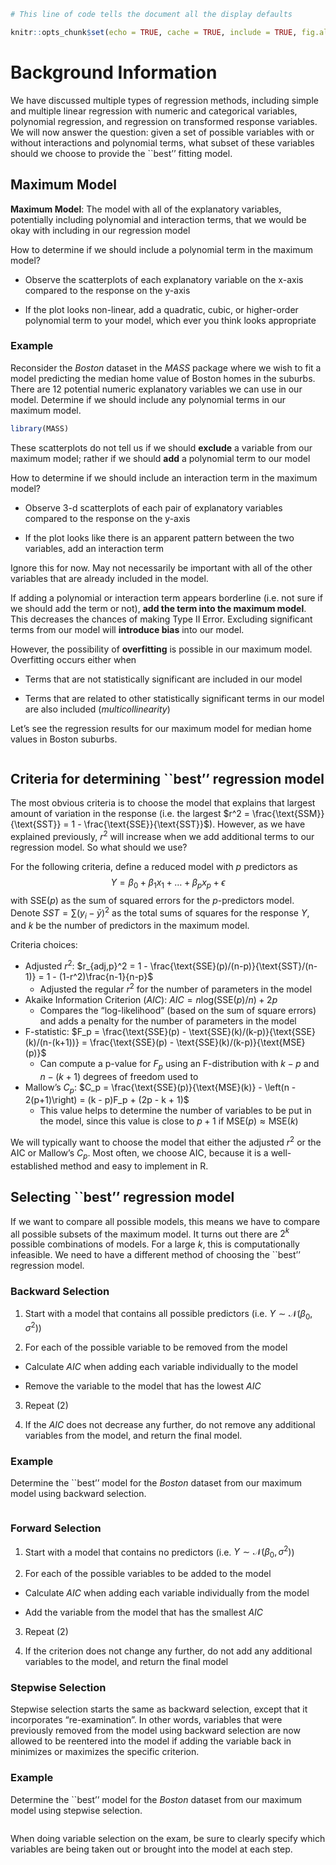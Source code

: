 

```{r setup, echo=FALSE,include = TRUE}
# This line of code tells the document all the display defaults

knitr::opts_chunk$set(echo = TRUE, cache = TRUE, include = TRUE, fig.align="center",warnings = FALSE,fig.width = 5,fig.height=3)
```

# Background Information

We have discussed multiple types of regression methods, including simple and multiple linear regression with numeric and categorical variables, polynomial regression, and regression on transformed response variables.  We will now answer the question: given a set of possible variables with or without interactions and polynomial terms, what subset of these variables should we choose to provide the ``best'' fitting model.

## Maximum Model

**Maximum Model**: The model with all of the explanatory variables, potentially including polynomial and interaction terms, that we would be okay with including in our regression model

How to determine if we should include a polynomial term in the maximum model?

- Observe the scatterplots of each explanatory variable on the x-axis compared to the response on the y-axis

- If the plot looks non-linear, add a quadratic, cubic, or higher-order polynomial term to your model, which ever you think looks appropriate

### Example

Reconsider the *Boston* dataset in the *MASS* package where we wish to fit a model predicting the median home value of Boston homes in the suburbs.  There are 12 potential numeric explanatory variables we can use in our model.  Determine if we should include any polynomial terms in our maximum model.
 
```{r}
library(MASS)
```

These scatterplots do not tell us if we should **exclude** a variable from our maximum model; rather if we should **add** a polynomial term to our model

How to determine if we should include an interaction term in the maximum model?

- Observe 3-d scatterplots of each pair of explanatory variables compared to the response on the y-axis

- If the plot looks like there is an apparent pattern between the two variables, add an interaction term

Ignore this for now.  May not necessarily be important with all of the other variables that are already included in the model.

\begin{framed}
\textbf{Type I Error}: Including a predictor in our linear model that is truly non-signficant 

\textbf{Type II Error}: Excluding a predictor in our linear model that is truly signficant 
\end{framed}

If adding a polynomial or interaction term appears borderline (i.e. not sure if we should add the term or not), **add the term into the maximum model**.  This decreases the chances of making Type II Error.  Excluding significant terms from our model will **introduce bias** into our model. 

However, the possibility of **overfitting** is possible in our maximum model.  Overfitting occurs either when 

- Terms that are not statistically significant are included in our model

- Terms that are related to other statistically significant terms in our model are also included (*multicollinearity*)

Let's see the regression results for our maximum model for median home values in Boston suburbs.

```{r}
```

## Criteria for determining ``best'' regression model

The most obvious criteria is to choose the model that explains that largest amount of variation in the response (i.e. the largest $r^2 = \frac{\text{SSM}}{\text{SST}} = 1 - \frac{\text{SSE}}{\text{SST}}$).  However, as we have explained previously, $r^2$ will \text{always} increase when we add additional terms to our regression model.  So what should we use?

For the following criteria, define a reduced model with $p$ predictors as $$Y = \beta_0 + \beta_1 x_1 + \dots + \beta_p x_p + \epsilon$$ with $\text{SSE}(p)$ as the sum of squared errors for the $p$-predictors model.  Denote $SST = \sum (y_i - \bar{y})^2$ as the total sums of squares for the response $Y$, and $k$ be the number of predictors in the maximum model.

Criteria choices:

- Adjusted $r^2$: $r_{adj,p}^2 = 1 - \frac{\text{SSE}(p)/(n-p)}{\text{SST}/(n-1)} = 1 - (1-r^2)\frac{n-1}{n-p}$
  - Adjusted the regular $r^2$ for the number of parameters in the model
  
- Akaike Information Criterion $(AIC)$: $AIC = n\text{log}(\text{SSE}(p)/n) + 2p$
  - Compares the "log-likelihood" (based on the sum of square errors) and adds a penalty for the number of parameters in the model

- F-statistic: $F_p = \frac{\text{SSE}(p) - \text{SSE}(k)/(k-p)}{\text{SSE}(k)/(n-(k+1))} = \frac{\text{SSE}(p) - \text{SSE}(k)/(k-p)}{\text{MSE}(p)}$
  - Can compute a p-value for $F_p$ using an F-distribution with $k-p$ and $n-(k+1)$ degrees of freedom used to 

- Mallow's $C_p$: $C_p = \frac{\text{SSE}(p)}{\text{MSE}(k)} - \left(n - 2(p+1)\right) = (k - p)F_p + (2p - k + 1)$
  - This value helps to determine the number of variables to be put in the model, since this value is close to $p+1$ if $\text{MSE}(p) \approx \text{MSE}(k)$
  
We will typically want to choose the model that either \textbf{maximizes} the adjusted $r^2$ or \textbf{minimizes} the AIC or Mallow's $C_p$.  Most often, we choose AIC, because it is a well-established method and easy to implement in R.

## Selecting ``best'' regression model

If we want to compare all possible models, this means we have to compare all possible subsets of the maximum model.  It turns out there are $2^k$ possible combinations of models.  For a large $k$, this is computationally infeasible.  We need to have a different method of choosing the ``best'' regression model.

### Backward Selection

1.  Start with a model that contains all possible predictors (i.e. $Y \sim \mathcal{N}(\beta_0,\sigma^2)$)

2.  For each of the possible variable to be removed from the model

  - Calculate $AIC$ when adding each variable individually to the model
  
  - Remove the variable to the model that has the lowest $AIC$
  
3.  Repeat (2)

4. If the $AIC$ does not decrease any further, do not remove any additional variables from the model, and return the final model.

### Example

Determine the ``best'' model for the *Boston* dataset from our maximum model using backward selection.

```{r}
```

### Forward Selection

1.  Start with a model that contains no predictors (i.e. $Y \sim \mathcal{N}(\beta_0,\sigma^2)$)

2.  For each of the possible variables to be added to the model

  - Calculate $AIC$ when adding each variable individually from the model
  
  - Add the variable from the model that has the smallest $AIC$
  
3.  Repeat (2) 

4. If the criterion does not change any further, do not add any additional variables to the model, and return the final model

### Stepwise Selection

Stepwise selection starts the same as backward selection, except that it incorporates "re-examination". In other words, variables that were previously removed from the model using backward selection are now allowed to be reentered into the model if adding the variable back in minimizes or maximizes the specific criterion.

### Example

Determine the ``best'' model for the *Boston* dataset from our maximum model using stepwise selection.

```{r}
```

When doing variable selection on the exam, be sure to clearly specify which variables are being taken out or brought into the model at each step.


